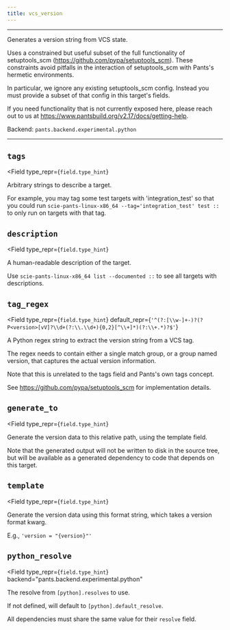 ```yaml
---
title: vcs_version
---
```



---

Generates a version string from VCS state.

Uses a constrained but useful subset of the full functionality of setuptools_scm (https://github.com/pypa/setuptools_scm). These constraints avoid pitfalls in the interaction of setuptools_scm with Pants&#x27;s hermetic environments.

In particular, we ignore any existing setuptools_scm config. Instead you must provide a subset of that config in this target&#x27;s fields.

If you need functionality that is not currently exposed here, please reach out to us at https://www.pantsbuild.org/v2.17/docs/getting-help.

Backend: <span className="color--primary">`pants.backend.experimental.python`</span>

---

<span className={styles.options}>

## `tags`

<Field
    type_repr={`field.type_hint`}
>
Arbitrary strings to describe a target.

For example, you may tag some test targets with &#x27;integration_test&#x27; so that you could run `scie-pants-linux-x86_64 --tag='integration_test' test ::` to only run on targets with that tag.

</Field>

## `description`

<Field
    type_repr={`field.type_hint`}
>
A human-readable description of the target.

Use `scie-pants-linux-x86_64 list --documented ::` to see all targets with descriptions.

</Field>

## `tag_regex`

<Field
    type_repr={`field.type_hint`}
    default_repr={`'^(?:[\\w-]+-)?(?P<version>[vV]?\\d+(?:\\.\\d+){0,2}[^\\+]*)(?:\\+.*)?$'`}
>
A Python regex string to extract the version string from a VCS tag.

The regex needs to contain either a single match group, or a group named version, that captures the actual version information.

Note that this is unrelated to the tags field and Pants&#x27;s own tags concept.

See https://github.com/pypa/setuptools_scm for implementation details.

</Field>

## `generate_to`

<Field
    type_repr={`field.type_hint`}
>
Generate the version data to this relative path, using the template field.

Note that the generated output will not be written to disk in the source tree, but will be available as a generated dependency to code that depends on this target.

</Field>

## `template`

<Field
    type_repr={`field.type_hint`}
>
Generate the version data using this format string, which takes a version format kwarg.

E.g., `'version = "{version}"'`

</Field>

## `python_resolve`

<Field
    type_repr={`field.type_hint`}
    backend="pants.backend.experimental.python"
>
The resolve from `[python].resolves` to use.

If not defined, will default to `[python].default_resolve`.

All dependencies must share the same value for their `resolve` field.

</Field>

</span>

